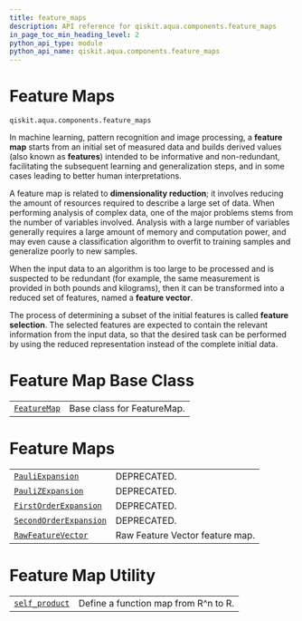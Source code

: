 ```yaml
---
title: feature_maps
description: API reference for qiskit.aqua.components.feature_maps
in_page_toc_min_heading_level: 2
python_api_type: module
python_api_name: qiskit.aqua.components.feature_maps
---
```


<span id="module-qiskit.aqua.components.feature_maps" />

<span id="qiskit-aqua-components-feature-maps" />

# Feature Maps

`qiskit.aqua.components.feature_maps`

In machine learning, pattern recognition and image processing, a **feature map** starts from an initial set of measured data and builds derived values (also known as **features**) intended to be informative and non-redundant, facilitating the subsequent learning and generalization steps, and in some cases leading to better human interpretations.

A feature map is related to **dimensionality reduction**; it involves reducing the amount of resources required to describe a large set of data. When performing analysis of complex data, one of the major problems stems from the number of variables involved. Analysis with a large number of variables generally requires a large amount of memory and computation power, and may even cause a classification algorithm to overfit to training samples and generalize poorly to new samples.

When the input data to an algorithm is too large to be processed and is suspected to be redundant (for example, the same measurement is provided in both pounds and kilograms), then it can be transformed into a reduced set of features, named a **feature vector**.

The process of determining a subset of the initial features is called **feature selection**. The selected features are expected to contain the relevant information from the input data, so that the desired task can be performed by using the reduced representation instead of the complete initial data.

# Feature Map Base Class

|                                                                                                                 |                            |
| --------------------------------------------------------------------------------------------------------------- | -------------------------- |
| [`FeatureMap`](qiskit.aqua.components.feature_maps.FeatureMap "qiskit.aqua.components.feature_maps.FeatureMap") | Base class for FeatureMap. |

# Feature Maps

|                                                                                                                                               |                                 |
| --------------------------------------------------------------------------------------------------------------------------------------------- | ------------------------------- |
| [`PauliExpansion`](qiskit.aqua.components.feature_maps.PauliExpansion "qiskit.aqua.components.feature_maps.PauliExpansion")                   | DEPRECATED.                     |
| [`PauliZExpansion`](qiskit.aqua.components.feature_maps.PauliZExpansion "qiskit.aqua.components.feature_maps.PauliZExpansion")                | DEPRECATED.                     |
| [`FirstOrderExpansion`](qiskit.aqua.components.feature_maps.FirstOrderExpansion "qiskit.aqua.components.feature_maps.FirstOrderExpansion")    | DEPRECATED.                     |
| [`SecondOrderExpansion`](qiskit.aqua.components.feature_maps.SecondOrderExpansion "qiskit.aqua.components.feature_maps.SecondOrderExpansion") | DEPRECATED.                     |
| [`RawFeatureVector`](qiskit.aqua.components.feature_maps.RawFeatureVector "qiskit.aqua.components.feature_maps.RawFeatureVector")             | Raw Feature Vector feature map. |

# Feature Map Utility

|                                                                                                                       |                                      |
| --------------------------------------------------------------------------------------------------------------------- | ------------------------------------ |
| [`self_product`](qiskit.aqua.components.feature_maps.self_product "qiskit.aqua.components.feature_maps.self_product") | Define a function map from R^n to R. |

